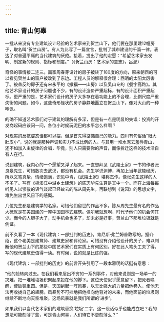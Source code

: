 ```yaml
---
---
---
```

title: 青山何辜
---






一批从来没有专业建筑设计经验的艺术家来到贺兰山下，他们要在那里建12幢房子，取名叫“贺兰山房”。有人为此写了一篇宣言，批判了城市建设的千篇一律，表达了对普遍平庸的当代建筑的厌倦。接着，提出了他的宏愿：“希望艺术家去发明、制定新的规则、指标和制度。”（《贺兰山房：艺术家的意志》，吕澎）

奇怪的事情接二连三。画家周春芽设计的房子被转了180度的方向，原来朝西的可以看见贺兰山的窗户被改到了东边。工程人员的解释很合理：西晒的太阳太厉害了。被盖反的房子还有宋永平的《撒福——山房》以及吴山专的《餐字高路》。其他艺术家设计的房子问题也不少，有的设计造价严重超标，有的设计面积严重超标。更严重的是，艺术家们设计的房子大多存在着功能上的不合理，比例尺度严重失衡的问题。如今，这些奇形怪状的房子静静地矗立在贺兰山下，像对大山的一种嘲讽。

的确不知道艺术家们对于建筑的理解有多深，但是有一点是明显的失误：投资的开发商起码应该问一问，各位小时候玩泥巴的水平怎么样啊？

对现实的反抗姿态谁都可以摆，但是首先得掂掂自己的能力。四川有句俗话“眼大肚皮小”，说的就是那种声调和实力不成比例的人。与其用一堆水泥去羞辱青山，还不如加入主旋律的合唱，毕竟，别人只需要你的声音，而像拆迁这样的技术活自有人在行。

说到建筑，我内心的一个愿望又浮了起来。一直想拜见《武陵土家》一书的作者张良皋先生，可惜数次去武汉，都没有机会。先生学识渊博，再加上当年武陵经历，所以文笔真挚，情绪饱满，识见中肯，《武陵土家》堪称杰作。像张先生这样的人不多了。写有《楠溪江中游乡土建筑》的陈志华先生算是其中一个。而在上海每每听见人以崇敬的语气谈起已经故去的陈从周先生，再联想到《说园》的思想文字，难免生出世风日下的感慨。

几位先生都是建筑学的名家。可惜他们留世的作品不多。陈从周先生最有名的作品大概就是在美国建的一座中国园林式建筑。偶尔我就想啊，时代予他们的机会何其少。而今的人胆子大了，动手机会也多了，却未必是好事，贺兰山下那堆垃圾就是例证。

前不久看了一本《现代建筑：一部批判的历史》，肯尼斯·弗兰姆普敦写的。据介绍，这个老美是建筑师、建筑史家和评论家。可惜没有介绍他设计的房子，难以判断他和贺兰山下的那些中国艺术家们在实质上有何区别。好在此人笔头工夫了得，写的现代建筑史值得一读。有时候，说的就是比练的强。

《现代建筑：一部批判的历史》的前言开头引用了一段本雅明的话挺有意思：

“他的脸转向过去。在我们看来层出不穷的一系列事件，对他来说则是一场单一的灾难，把一堆堆垃圾积聚起来投在他的脚下。这位天使似乎愿意留下，把死者唤醒，使破镜重圆。但是，天国刮起一阵风暴，以无比强大的力量把他卷入，使他无法再收拢自己的翅膀。风暴势不可挡地把他推向他背对的未来，而他面前的垃圾则继续不断地向天空堆聚。这场风暴就是我们所谓的‘进步’。

如果我们以当代艺术家们的建筑替换‘垃圾’二字，这一段话似乎也能成立吧？我的想法可能刻薄了些，可是青山何辜，人们待它不更刻薄么？”